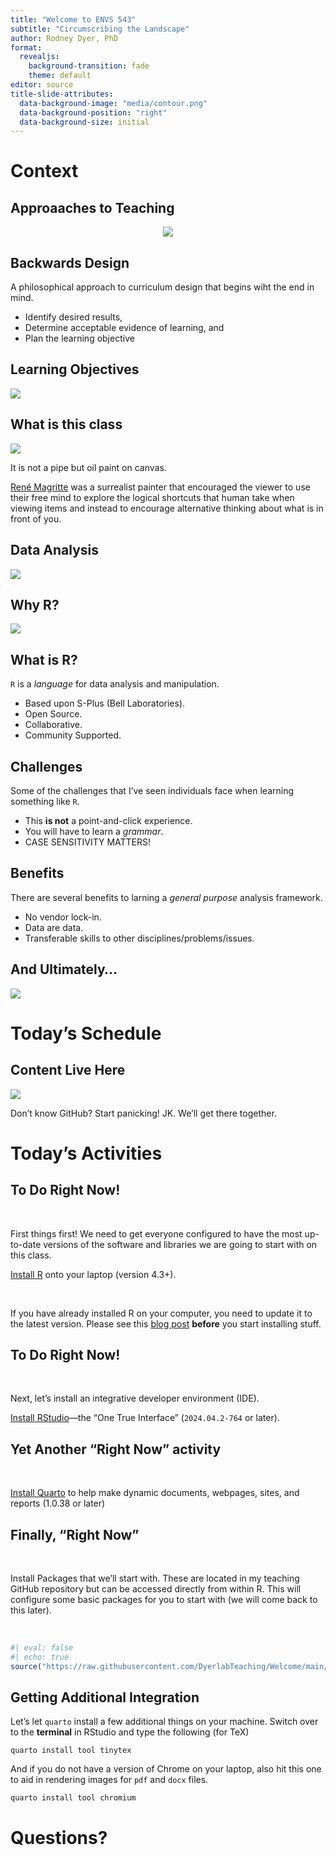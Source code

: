 ```yaml
---
title: "Welcome to ENVS 543"
subtitle: "Circumscribing the Landscape"
author: Rodney Dyer, PhD
format: 
  revealjs:
    background-transition: fade
    theme: default
editor: source
title-slide-attributes: 
  data-background-image: "media/contour.png"
  data-background-position: "right"
  data-background-size: initial
---
```


# Context {background-color="black" background-image="media/contour.png" background-size="initial" background-position="right"}




## Approaaches to Teaching

<center>
![](media/Scheduling.png)
</center>




## Backwards Design

A philosophical approach to curriculum design that begins wiht the end in mind.

- Identify desired results,   
- Determine acceptable evidence of learning, and  
- Plan the learning objective 

## Learning Objectives


![](media/LearningObjectives.png)


## What is this class {auto-animate="true"}

::: {layout="[[-1], [1], [-1]]"}
![](media/MagrittePipe.jpg){fig-align="center"}
:::

::: {.r-fit-text .fragment .fade-in}
It is not a pipe but oil paint on canvas.

[René Magritte](https://en.wikipedia.org/wiki/The_Treachery_of_Images) was a surrealist painter that encouraged the viewer to use their free mind to explore the logical shortcuts that human take when viewing items and instead to encourage alternative thinking about what is in front of you.
:::




## Data Analysis

::: {layout="[[-1], [1], [-1]]"}
![](media/geospatial_data.jpeg){fig-align="center"}
:::

## Why R? {.r-stretch}

::: {layout="[[-1], [1], [-1]]"}
![](media/Excel.png){fig-align="center"}
:::


## What is R?

`R` is a *language* for data analysis and manipulation.

::: {.incremental}
- Based upon S-Plus (Bell Laboratories).
- Open Source.
- Collaborative.
- Community Supported.
:::


## Challenges

Some of the challenges that I've seen individuals face when learning something like `R`.

::: { .incremental } 
- This **is not** a point-and-click experience.
- You will have to learn a *grammar*.
- CASE SENSITIVITY MATTERS!
:::


## Benefits

There are several benefits to larning a *general purpose* analysis framework.

::: {.incremental}
- No vendor lock-in.
- Data are data.
- Transferable skills to other disciplines/problems/issues.
:::

## And Ultimately...

![](media/world_dominion.jpg)

# Today's Schedule {background-color="black" background-image="media/contour.png" background-size="initial" background-position="right"}


## Content Live Here

::: {layout="[[-1], [1], [-1]]"}
![](media/github.png){fig-align="center"}
:::

::: footer
Don't know GitHub? Start panicking! JK. We'll get there together.
:::

# Today's Activities {background-color="black" background-image="media/contour.png" background-size="initial" background-position="right"}

## To Do Right Now!

&nbsp;

First things first! We need to get everyone configured to have the most up-to-date versions of the software and libraries we are going to start with on this class.

::: {.fragment .fade-in-then-semi-out style="text-align: left; margin-top: 1em"}
[Install R](https://cran.r-project.org){preview-link="true" style="text-align: center"} onto your laptop (version 4.3+).

&nbsp;

If you have already installed R on your computer, you need to update it to the latest version.  Please see this [blog post](https://dyerlab.org/posts/2013-06-03-updating-r-and-with-current-libraries/updating-r-and-with-current-libraries.html) **before** you start installing stuff.
:::


## To Do Right Now!


&nbsp;


Next, let's install an integrative developer environment (IDE).

[Install RStudio](https://www.rstudio.com/products/rstudio/download/#download){preview-link="true" style="text-align: center"}---the "One True Interface" (`2024.04.2-764` or later).



## Yet Another "Right Now" activity

&nbsp;

[Install Quarto](https://quarto.org/docs/get-started/){preview-link="true" style="text-align: center"} to help make dynamic documents, webpages, sites, and reports (1.0.38 or later)


## Finally, "Right Now"  {.smaller}


&nbsp;


Install Packages that we'll start with.  These are located in my teaching GitHub repository but can be accessed directly from within R.  This will configure some basic packages for you to start with (we will come back to this later).

&nbsp;

```r
#| eval: false 
#| echo: true
source("https://raw.githubusercontent.com/DyerlabTeaching/Welcome/main/StartingPackages.R")
```




## Getting Additional Integration

Let's let `quarto` install a few additional things on your machine. Switch over to the **terminal** in RStudio and type the following (for TeX)

    quarto install tool tinytex

::: {.fragment .fade-in}
And if you do not have a version of Chrome on your laptop, also hit this one to aid in rendering images for `pdf` and `docx` files.

    quarto install tool chromium
:::


# Questions? {background-color="black" background-image="media/contour.png" background-size="initial" background-position="right"}


